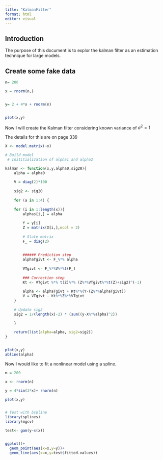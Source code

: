 ---
title: "KalmanFilter"
format: html
editor: visual
---

## Introduction
The purpose of this document is to explor the kalman filter as an estimation technique for
large models.

## Create some fake data

```{r fake}
n= 200

x = rnorm(n,)


y= 2 + 4*x + rnorm(n)


plot(x,y)

```




Now I will create the Kalman filter considering known variance of $\sigma^2=1$

The details for this are on page 339

```{r kalman}

X <- model.matrix(~x)

# Build model
 # Inititialization of alpha1 and alpha2

kalman <- function(x,y,alpha0,sig20){
    alpha = alpha0
        
    V = diag(2)*100
    
    sig2 <- sig20
    
    for (a in 1:4) {
      
    for (i in 1:length(x)){
        alphas[i,] = alpha
        
        Y = y[i]
        Z = matrix(X[i,],ncol = 2)
        
        # State matrix
        F_ = diag(2)
        
       
        ###### Prediction step
        alphaTgivt <- F_%*% alpha
        
        VTgivt <- F_%*%V%*%t(F_)
        
        ### Correction step
        Kt <- VTgivt %*% t(Z)%*% (Z%*%VTgivt%*%t(Z)+sig2)^(-1)
        
        alpha <- alphaTgivt + Kt%*%(Y-(Z%*%alphaTgivt))
        V = VTgivt - Kt%*%Z%*%VTgivt
    }
    
    # Update sig2
    sig2 = 1/(length(x)-2) * (sum((y-X%*%alpha)^2))

    }
    
    return(list(alpha=alpha, sig2=sig2))
}


plot(x,y)
abline(alpha)

```


Now I would like to fit a nonlinear model using a spline. 


```{r splines with kalman filter}
n = 200

x <- rnorm(n)

y = 4*sin(3*x)+ rnorm(n)

plot(x,y)


# Test with bspline
library(splines)
library(mgcv)

test<- gam(y~s(x))


ggplot()+
  geom_point(aes(x=x,y=y))+
  geom_line(aes(x=x,y=test$fitted.values))


```

